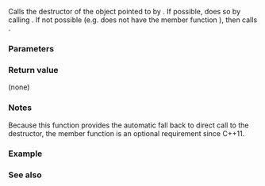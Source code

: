 {{cpp/memory/allocator_traits/title|destroy}}
{{cpp/memory/allocator_traits/navbar}}
{{dcl begin}}
{{dcl header|memory}}
{{dcla|since=c++11|constexpr=c++20|
template&lt; class T &gt;
static void destroy( Alloc&amp; a, T* p );
}}
{{dcl end}}

Calls the destructor of the object pointed to by {{c|p}}. If possible, does so by calling {{c|a.destroy(p)}}. If not possible (e.g. {{tt|Alloc}} does not have the member function {{tt|destroy()}}), then calls {{rev inl|until=c++20|the destructor of {{c|*p}} directly, as {{c|p-&gt;~T()}}}}{{rev inl|since=c++20|{{c|std::destroy_at(p)}}}}.

===Parameters===
{{par begin}}
{{par|a|allocator to use for destruction}}
{{par|p|pointer to the object being destroyed}}
{{par end}}

===Return value===
(none)

===Notes===
Because this function provides the automatic fall back to direct call to the destructor, the member function {{tt|destroy()}} is an optional {{named req|Allocator}} requirement since C++11.

===Example===
{{example}}

===See also===
{{dsc begin}}
{{dsc inc|cpp/memory/allocator/dsc destroy}}
{{dsc end}}

{{langlinks|de|es|fr|it|ja|pt|ru|zh}}